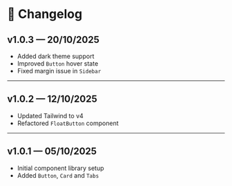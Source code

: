 
<Meta title="📦 Changelog" />

# 📝 Changelog

## v1.0.3 — 20/10/2025
- Added dark theme support
- Improved `Button` hover state
- Fixed margin issue in `Sidebar`

---

## v1.0.2 — 12/10/2025
- Updated Tailwind to v4
- Refactored `FloatButton` component

---

## v1.0.1 — 05/10/2025
- Initial component library setup
- Added `Button`, `Card` and `Tabs`
